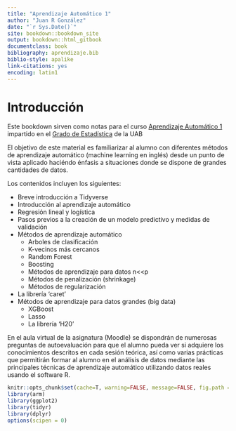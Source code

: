 ```yaml
--- 
title: "Aprendizaje Automático 1"
author: "Juan R González"
date: "`r Sys.Date()`"
site: bookdown::bookdown_site
output: bookdown::html_gitbook
documentclass: book
bibliography: aprendizaje.bib
biblio-style: apalike
link-citations: yes
encoding: latin1
---
```



# Introducción

Este bookdown sirven como notas para el curso [Aprendizaje Automático 1](https://guies.uab.cat/guies_docents/public/portal/html/2020/assignatura/104870/es) impartido en el [Grado de Estadística](https://www.uab.cat/web/estudiar/listado-de-grados/informacion-general-1216708258897.html?param1=1264404714557) de la UAB

El objetivo de este material es familiarizar al alumno con diferentes métodos de aprendizaje automático (machine learning en inglés) desde un punto de vista aplicado haciéndo énfasis a situaciones donde se dispone de grandes cantidades de datos.

Los contenidos incluyen los siguientes:

- Breve introducción a Tidyverse
- Introducción al aprendizaje automático
- Regresión lineal y logística
- Pasos previos a la creación de un modelo predictivo y medidas de validación
- Métodos de aprendizaje automático
    - Arboles de clasificación
    - K-vecinos más cercanos
    - Random Forest
    - Boosting
    - Métodos de aprendizaje para datos n<<p
    - Métodos de penalización (shrinkage)
    - Métodos de regularización
- La librería ‘caret’
- Métodos de aprendizaje para datos grandes (big data)
    - XGBoost
    - Lasso
    - La librería ‘H20’


En el aula virtual de la asignatura (Moodle) se dispondrán de numerosas preguntas de autoevaluación para que el alumno pueda ver si adquiere los conocimientos descritos en cada sesión teórica, así como varias prácticas que permitirán formar al alumno en el análisis de datos mediante las principales técnicas de aprendizaje automático utilizando datos reales usando el software R.

 
```r
knitr::opts_chunk$set(cache=T, warning=FALSE, message=FALSE, fig.path = "fig/")
library(arm)
library(ggplot2)
library(tidyr)
library(dplyr)
options(scipen = 0)
```
 
